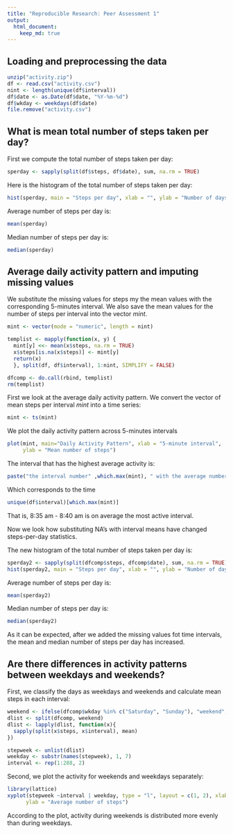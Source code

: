 ```yaml
---
title: "Reproducible Research: Peer Assessment 1"
output: 
  html_document:
    keep_md: true
---
```



## Loading and preprocessing the data
```r
unzip("activity.zip")
df <- read.csv("activity.csv")
nint <- length(unique(df$interval))
df$date <- as.Date(df$date, "%Y-%m-%d")
df$wkday <- weekdays(df$date)
file.remove("activity.csv")


```

## What is mean total number of steps taken per day?
First we compute the total number of steps taken per day:

```r
sperday <- sapply(split(df$steps, df$date), sum, na.rm = TRUE)
```

Here is the histogram of the total number of steps taken per day:
```r
hist(sperday, main = "Steps per day", xlab = "", ylab = "Number of days")
```

Average number of steps per day is:

```r
mean(sperday)
```

Median number of steps per day is:

```r
median(sperday)
```

## Average daily activity pattern and imputing missing values

We substitute the missing values for steps my the mean values with the corresponding 5-minutes interval. We also save the mean values for the number of steps per interval into the vector *mint*.

```r
mint <- vector(mode = "numeric", length = nint)

templist <- mapply(function(x, y) {
  mint[y] <<- mean(x$steps, na.rm = TRUE)
  x$steps[is.na(x$steps)] <- mint[y]
  return(x)
  }, split(df, df$interval), 1:nint, SIMPLIFY = FALSE)

dfcomp <- do.call(rbind, templist)
rm(templist)
```

First we look at the average daily activity pattern. We convert the vector of mean steps per interval *mint* into a time series:
```r
mint <- ts(mint)
```

We plot the daily activity pattern across 5-minutes intervals

```r
plot(mint, main="Daily Activity Pattern", xlab = "5-minute interval",
     ylab = "Mean number of steps")
```

The interval that has the highest average activity is:
```r
paste("the interval number" ,which.max(mint), " with the average number of steps ", max(mint))
```

Which corresponds to the time
```r
unique(df$interval)[which.max(mint)]
```
That is, 8:35 am - 8:40 am is on average the most active interval.


Now we look how substituting NA's with interval means have changed steps-per-day statistics.

The new histogram of the total number of steps taken per day is:
```r
sperday2 <- sapply(split(dfcomp$steps, dfcomp$date), sum, na.rm = TRUE)
hist(sperday2, main = "Steps per day", xlab = "", ylab = "Number of days")
```


Average number of steps per day is:

```r
mean(sperday2)
```

Median number of steps per day is:

```r
median(sperday2)
```

As it can be expected, after we added the missing values fot time intervals, the mean and median number of steps per day has increased.

## Are there differences in activity patterns between weekdays and weekends?

First, we classify the days as weekdays and weekends and calculate mean steps in each interval:

```r
weekend <- ifelse(dfcomp$wkday %in% c("Saturday", "Sunday"), "weekend", "weekday")
dlist <- split(dfcomp, weekend)
dlist <- lapply(dlist, function(x){
  sapply(split(x$steps, x$interval), mean)
})

stepweek <- unlist(dlist)
weekday <- substr(names(stepweek), 1, 7)
interval <- rep(1:288, 2)

```

Second, we plot the activity for weekends and weekdays separately:

```r
library(lattice)
xyplot(stepweek ~interval | weekday, type = "l", layout = c(1, 2), xlab = "Interval number",
      ylab = "Average number of steps")
```

According to the plot, activity during weekends is distributed more evenly than during weekdays.